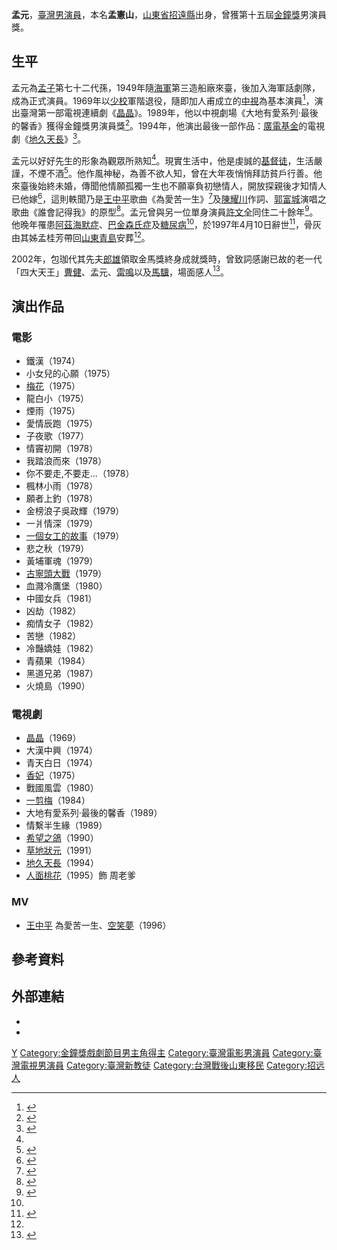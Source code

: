 {{藝人
| 姓名 = 孟元
| 類型 = 男藝人
| 圖片 = 
| 圖片尺寸 = 
| 圖片簡介 = 
| 本名 = 孟憲山
| 羅馬拼音 = Yuen Meng
| 英文名 =
| 綽號 =
| 國籍 = [[中華民國|中華民國]]
| 籍貫 =
| 出生日期 = {{birth date|1926|3|1}}
| 出生地點 = {{ROC-1912|山東省}}[[招遠縣|招遠縣]]
| 逝世日期 = {{Death date and age|1997|4|10|1926|3|1}} 
| 逝世地點 = {{ROC}}[[台灣|台灣]][[台北|台北]]
| 職業 = 演員
| 配偶 = 
| 出道地點 = 臺灣
| 出道日期 = 
| 出道作 = 
| 活躍年代 = 1960年代－1995年
| 經紀公司 =
| 網站 = 
| 宗教信仰 = [[基督教|基督教]]
|相關團體 = 
|獎項 = 
|IMDb = 3257053
}}

'''孟元'''{{BD|1926年|3月1日|1997年|4月10日|catIdx=L雷}}，[[臺灣|臺灣]][[男演員|男演員]]，本名'''孟憲山'''，[[山東省|山東省]][[招遠縣|招遠縣]]出身，曾獲第十五屆[[金鐘獎|金鐘獎]]男演員獎。

==生平==
孟元為[[孟子|孟子]]第七十二代孫，1949年隨[[中華民國海軍|海軍]]第三造船廠來臺，後加入海軍話劇隊，成為正式演員。1969年以[[少校|少校]]軍階退役，隨即加人甫成立的[[中視|中視]]為基本演員<ref name=ms970504>{{cite news|title= 	
孟元喪禮 好友相送　蘇起 江奉琪致祭 骨灰將安葬山東|url=|newspaper=[[民生報|民生報]]|author= 鄭士榮|accessdate=|date=1997-05-04}}</ref>，演出臺灣第一部電視連續劇《[[晶晶|晶晶]]》。1989年，他以中視劇場《大地有愛系列·最後的馨香》獲得金鐘獎男演員獎<ref name=ms970411>{{cite news|title=孟元 孤伶伶走完人生　演戲30餘年 幕前幕後都是老好人 終身未娶妻 為誰執著真愛終成謎|url=|newspaper=[[民生報|民生報]]|author=潘美貞、呂秉原|accessdate=|date=1997-04-11}}</ref>。1994年，他演出最後一部作品：[[廣電基金|廣電基金]]的電視劇《[[地久天長|地久天長]]》<ref name=udn960215>{{cite news|title= 	
罹患老年癡呆症的資深演員:孟元 華視「點燈」|url=|newspaper=[[聯合報|聯合報]]|author= |accessdate=|date=1996-02-15}}</ref>。

孟元以好好先生的形象為觀眾所熟知<ref name=ms970411/>。現實生活中，他是虔誠的[[基督徒|基督徒]]，生活嚴謹，不煙不酒<ref name=ms890418>{{cite news|title= 雷鳴落選 不嫉老友得獎|url=|newspaper=[[民生報|民生報]]|author= |accessdate=|date=1989-04-18}}</ref>。他作風神秘，為善不欲人知，曾在大年夜悄悄拜訪貧戶行善。他來臺後始終未婚，傳聞他情願孤獨一生也不願辜負初戀情人，開放探親後才知情人已他嫁<ref name=udn920712>{{cite news|title= 	
孟元感情世界　終身未娶 可是曾經滄海？|url=|newspaper=[[聯合報|聯合報]]|author= 曹銘宗|accessdate=|date=1992-07-12}}</ref>，這則軼聞乃是[[王中平|王中平]]歌曲《為愛苦一生》<ref name=ms960602>{{cite news|title= 	
孟元故事為引子 MTV當紅娘 男女主角大膽唱出戀曲　王中平 余皓然 不再為愛苦一生|url=|newspaper=[[民生報|民生報]]|author= 朱立群、潘美貞|accessdate=|date=1996-06-02}}</ref>及[[陳耀川|陳耀川]]作詞、[[郭富城|郭富城]]演唱之歌曲《誰會記得我》的原型<ref name=ms970412>{{cite news|title= 	
這歌 再也唱不回男主角了　郭富城'誰會記得我' 代言孟元一生淒涼情路|url=|newspaper=[[民生報|民生報]]|author=王中言、陳嘉倩|accessdate=|date=1997-04-12}}</ref>。孟元曾與另一位單身演員[[許文全|許文全]]同住二十餘年<ref name=cyberisland>{{cite web|title=生命的悸動系列十三，「明星」生涯原是夢|url=http://cyberisland.teldap.tw/graphyer-item_1.php?album=4445|work=[[數位島嶼|數位島嶼]]|author=楊永智|accessdate=|date=2000|archive-date=2014-12-24|archive-url=https://web.archive.org/web/20141224081752/http://cyberisland.teldap.tw/graphyer-item_1.php?album=4445|dead-url=no}}</ref>。他晚年罹患[[阿茲海默症|阿茲海默症]]、[[巴金森氏症|巴金森氏症]]及[[糖尿病|糖尿病]]<ref name=ms970411/>，於1997年4月10日辭世<ref name=cts970410>{{cite news|title=資深演員孟元病逝|url=http://news.cts.com.tw/cts/general/199704/199704100002495.html|newspaper=[[華視|華視]]|author=|accessdate=|date=1997-04-10|archive-date=2017-07-15|archive-url=https://web.archive.org/web/20170715132501/http://news.cts.com.tw/cts/general/199704/199704100002495.html|dead-url=no}}</ref>，骨灰由其姊孟桂芳帶回[[山東|山東]][[青島|青島]]安葬<ref name=ms970504/>。

2002年，包珈代其先夫[[郎雄|郎雄]]領取金馬獎終身成就獎時，曾致詞感謝已故的老一代「四大天王」[[曹健|曹健]]、孟元、[[雷鳴_(臺灣演員)|雷鳴]]以及[[馬驥_(男演員)|馬驥]]，場面感人<ref name=udn021113>{{cite news|title=郎雄獲終身成就獎|url=|newspaper=聯合報|author=葛大維|accessdate=|date=2002-11-13}}</ref>。

==演出作品==
===電影===
*鐵漢（1974）
*小女兒的心願（1975）
*[[梅花_(電影)|梅花]]（1975）
*龍白小（1975）
*煙雨（1975）
*愛情辰跑（1975）
*子夜歌（1977）
*情竇初開（1978）
*我踏浪而來（1978）
*你不要走,不要走…（1978）
*楓林小雨（1978）
*願者上釣（1978）
*金榜浪子吳政輝（1979）
*一爿情深（1979）
*[[一個女工的故事|一個女工的故事]]（1979）
*悲之秋（1979）
*黃埔軍魂（1979）
*[[古寧頭大戰|古寧頭大戰]]（1979）
*血濺冷鷹堡（1980）
*中國女兵（1981）
*凶劫（1982）
*痴情女子（1982）
*苦戀（1982）
*冷豔嬌娃（1982）
*青蘋果（1984）
*黑道兄弟（1987）
*火燒島（1990）

===電視劇===
*[[晶晶|晶晶]]（1969）
*大漢中興（1974）
*青天白日（1974）
*[[香妃_(電視劇)|香妃]]（1975）
*戰國風雲（1980）
*[[一剪梅_(電視劇)|一剪梅]]（1984）
*大地有愛系列·最後的馨香（1989）
*情繫半生緣（1989）
*[[希望之鴿|希望之鴿]]（1990）
*[[草地狀元_(電視劇)|草地狀元]]（1991）
*[[地久天長|地久天長]]（1994）
*[[人面桃花|人面桃花]]（1995）飾 周老爹

===MV===
*[[王中平|王中平]] 為愛苦一生、[[空笑夢|空笑夢]]（1996）

==參考資料==
<references/>

==外部連結==
*{{Hkmdb name|14963}}
*{{Imdb name|3257053}}

{{金鐘獎戲劇節目男主角}}
{{DEFAULTSORT:Meng孟}}
[[Category:孟姓|Y]]
[[Category:金鐘獎戲劇節目男主角得主|Category:金鐘獎戲劇節目男主角得主]]
[[Category:臺灣電影男演員|Category:臺灣電影男演員]]
[[Category:臺灣電視男演員|Category:臺灣電視男演員]]
[[Category:臺灣新教徒|Category:臺灣新教徒]]
[[Category:台灣戰後山東移民|Category:台灣戰後山東移民]]
[[Category:招远人|Category:招远人]]